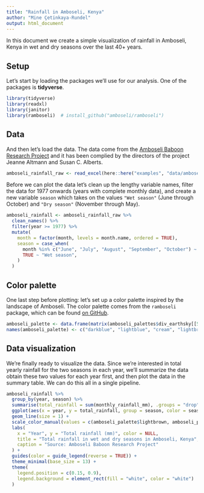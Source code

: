 ```yaml
---
title: "Rainfall in Amboseli, Kenya"
author: "Mine Çetinkaya-Rundel"
output: html_document
---
```


In this document we create a simple visualization of rainfall in Amboseli, Kenya in wet and dry seasons over the last 40+ years.

## Setup

Let's start by loading the packages we'll use for our analysis.
One of the packages is **tidyverse**.

```r
library(tidyverse)
library(readxl)
library(janitor)
library(ramboseli)  # install_github("amboseli/ramboseli")
```

## Data

And then let's load the data.
The data come from the [Amboseli Baboon Research Project](https://amboselibaboons.nd.edu/downloads/) and it has been complied by the directors of the project Jeanne Altmann and Susan C. Alberts.

```r
amboseli_rainfall_raw <- read_excel(here::here("examples", "data/amboseli_rainfall_2020.xls"), skip = 3)
```

Before we can plot the data let's clean up the lengthy variable names, filter the data for 1977 onwards (years with complete monthly data), and create a new variable `season` which takes on the values `"Wet season"` (June through October) and `"Dry season"` (November through May).

```r
amboseli_rainfall <- amboseli_rainfall_raw %>%
  clean_names() %>%
  filter(year >= 1977) %>%
  mutate(
    month = factor(month, levels = month.name, ordered = TRUE),
    season = case_when(
      month %in% c("June", "July", "August", "September", "October") ~ "Dry season",
      TRUE ~ "Wet season",
    )
  )
```

## Color palette

One last step before plotting: let's set up a color palette inspired by the landscape of Amboseli.
The color palette comes from the `ramboseli` package, which can be found [on GitHub](https://github.com/amboseli/ramboseli).

```r
amboseli_palette <- data.frame(matrix(amboseli_palettes$div_earthsky[[5]], nrow = 1))
names(amboseli_palette) <- c("darkblue", "lightblue", "cream", "lightbrown", "darkbrown")
```

## Data visualization

We're finally ready to visualize the data.
Since we're interested in total yearly rainfall for the two seasons in each year, we'll summarize the data obtain these two values for each year first, and then plot the data in the summary table.
We can do this all in a single pipeline.

```r
amboseli_rainfall %>%
  group_by(year, season) %>%
  summarise(total_rainfall = sum(monthly_rainfall_mm), .groups = "drop") %>%
  ggplot(aes(x = year, y = total_rainfall, group = season, color = season)) +
  geom_line(size = 1) +
  scale_color_manual(values = c(amboseli_palette$lightbrown, amboseli_palette$lightblue)) +
  labs(
    x = "Year", y = "Total rainfall (mm)", color = NULL,
    title = "Total rainfall in wet and dry seasons in Amboseli, Kenya",
    caption = "Source: Amboseli Baboon Research Project"
  ) +
  guides(color = guide_legend(reverse = TRUE)) +
  theme_minimal(base_size = 13) +
  theme(
    legend.position = c(0.15, 0.9),
    legend.background = element_rect(fill = "white", color = "white")
  )
```
